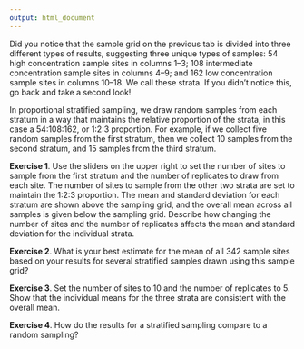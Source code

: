 ```yaml
---
output: html_document
---
```


<!-- The following script makes it possible to use the mhchem -->
<!-- latex package in a .Rmd file and to knit it into an .html file -->
<!-- the font size is scaled to 90% to match text -->

```{=html}
<script type="text/x-mathjax-config">
MathJax.Hub.Config({
  TeX: {
    extensions: ["[Contrib]/mhchem/mhchem.js"]
}
});
MathJax.Hub.Config({ 
        "HTML-CSS": { scale: 90 }, 
        SVG: { linebreaks: { automatic:true } }, 
 });
</script>
```

<!-- text for activity 2 -->

Did you notice that the sample grid on the previous tab is divided into three different types of results, suggesting three unique types of samples: 54 high concentration sample sites in columns 1--3; 108 intermediate concentration sample sites in columns 4--9; and 162 low concentration sample sites in columns 10--18. We call these strata. If you didn't notice this, go back and take a second look!

In proportional stratified sampling, we draw random samples from each stratum in a way that maintains the relative proportion of the strata, in this case a 54:108:162, or 1:2:3 proportion. For example, if we collect five random samples from the first stratum, then we collect 10 samples from the second stratum, and 15 samples from the third stratum. 

**Exercise 1**. Use the sliders on the upper right to set the number of sites to sample from the first stratum and the number of replicates to draw from each site. The number of sites to sample from the other two strata are set to maintain the 1:2:3 proportion. The mean and standard deviation for each stratum are shown above the sampling grid, and the overall mean across all samples is given below the sampling grid. Describe how changing the number of sites and the number of replicates affects the mean and standard deviation for the individual strata. 

**Exercise 2**. What is your best estimate for the mean of all 342 sample sites based on your results for several stratified samples drawn using this sample grid?

**Exercise 3**. Set the number of sites to 10 and the number of replicates to 5. Show that the individual means for the three strata are consistent with the overall mean.

**Exercise 4**. How do the results for a stratified sampling compare to a random sampling?
